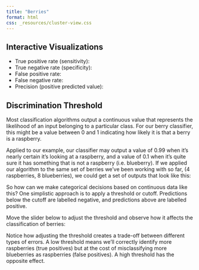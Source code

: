 ```yaml
---
title: "Berries"
format: html
css: _resources/cluster-view.css
---
```


## Interactive Visualizations

<div class="metrics">
- True positive rate (sensitivity): <span id="sensitivity"></span>
- True negative rate (specificity): <span id="specificity"></span>
- False positive rate: <span id="fpr"></span>
- False negative rate: <span id="fnr"></span>
- Precision (positive predicted value): <span id="precision"></span>
</div>

<div id="clusters"></div>
<div id="confusion"></div>
<div id="roc"></div>
<div id="clusters-small"></div>

## Discrimination Threshold

Most classification algorithms output a continuous value that represents the likelihood of an input belonging to a particular class. For our berry classifier, this might be a value between 0 and 1 indicating how likely it is that a berry is a raspberry.

<div id="continuous-output"></div>

Applied to our example, our classifier may output a value of 0.99 when it's nearly certain it's looking at a raspberry, and a value of 0.1 when it's quite sure it has something that is not a raspberry (i.e. blueberry). If we applied our algorithm to the same set of berries we've been working with so far, (4 raspberries, 8 blueberries), we could get a set of outputs that look like this:

<div id="static-discrimination"></div>

So how can we make categorical decisions based on continuous data like this? One simplistic approach is to apply a threshold or cutoff. Predictions below the cutoff are labelled negative, and predictions above are labelled positive.

Move the slider below to adjust the threshold and observe how it affects the classification of berries:

<div id="discrimination-plot"></div>

Notice how adjusting the threshold creates a trade-off between different types of errors. A low threshold means we'll correctly identify more raspberries (true positives) but at the cost of misclassifying more blueberries as raspberries (false positives). A high threshold has the opposite effect.

<!-- Load D3 -->
<script src="https://d3js.org/d3.v7.min.js"></script>

<!-- Load your modules -->
<script type="module" src="./_resources/main.js"></script>
<script type="module" src="./_resources/state.js"></script>
<script type="module" src="./_resources/cluster-view.js"></script>
<script type="module" src="./_resources/confusion-matrix.js"></script>
<script type="module" src="./_resources/roc-curve.js"></script>
<script type="module" src="./_resources/metric-display.js"></script>
<script type="module" src="./_resources/discrimination-state.js"></script>
<script type="module" src="./_resources/continuous-output-plot.js"></script>
<script type="module" src="./_resources/discrimination-plot.js"></script>
<script type="module" src="./_resources/static-discrimination-plot.js"></script>